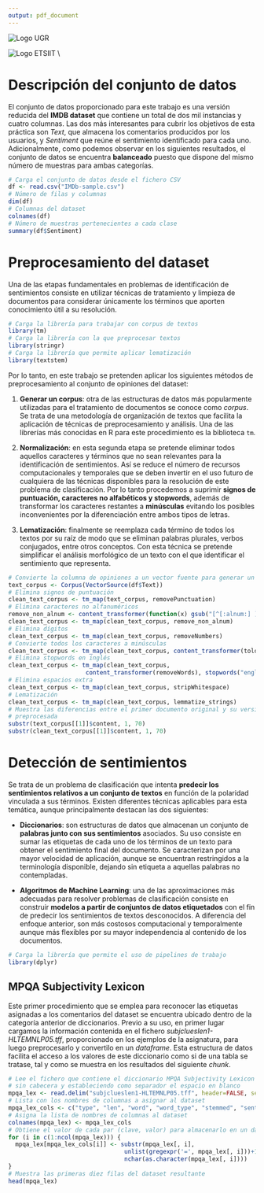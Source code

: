```yaml
---
output: pdf_document
---
```


\centering

![Logo UGR](imgs/logo_ugr.jpg)
\textsc{\\[1cm] \LARGE MINERÍA DE MEDIOS SOCIALES\\[1cm]}
\textsc{\Large MÁSTER EN CIENCIA DE DATOS E INGENIERÍA DE COMPUTADORES\\[1cm]}
\textsc{\Large\bfseries Práctica 1 Bloque II - Minería de Texto \\}
\noindent\rule[-1ex]{\textwidth}{3pt}
\textsc{\Large\bfseries Curso 2021-2022 \\}

\textsc{\\[1cm] \large\bfseries Autora: Lidia Sánchez Mérida \\[1cm]}
![Logo ETSIIT](imgs/etsiit_logo.png)
\textsc{\\[1cm] \large Escuela Técnica Superior de Ingenierías Informática y de Telecomunicación}\\
\textsc{\\[1cm] \large Granada, Mayo de 2022}

\pagebreak

\raggedright

# Descripción del conjunto de datos

El conjunto de datos proporcionado para este trabajo es una versión reducida del **IMDB dataset** que contiene un total de dos mil instancias y cuatro columnas. Las dos más interesantes para cubrir los objetivos de esta práctica son *Text*, que almacena los comentarios producidos por los usuarios, y *Sentiment* que reúne el sentimiento identificado para cada uno. Adicionalmente, como podemos observar en los siguientes resultados, el conjunto de datos se encuentra **balanceado** puesto que dispone del mismo número de muestras para ambas categorías.

```r
# Carga el conjunto de datos desde el fichero CSV
df <- read.csv("IMDb-sample.csv")
# Número de filas y columnas
dim(df)
# Columnas del dataset
colnames(df)
# Número de muestras pertenecientes a cada clase
summary(df$Sentiment)
```
# Preprocesamiento del dataset

Una de las etapas fundamentales en problemas de identificación de sentimientos consiste en utilizar técnicas de tratamiento y limpieza de documentos para considerar únicamente los términos que aporten conocimiento útil a su resolución. 

```r
# Carga la librería para trabajar con corpus de textos
library(tm)
# Carga la librería con la que preprocesar textos
library(stringr)
# Carga la librería que permite aplicar lematización
library(textstem)
```

Por lo tanto, en este trabajo se pretenden aplicar los siguientes métodos de preprocesamiento al conjunto de opiniones del dataset:

1. **Generar un corpus**: otra de las estructuras de datos más popularmente utilizadas para el tratamiento de documentos se conoce como *corpus*. Se trata de una metodología de organización de textos que facilita la aplicación de técnicas de preprocesamiento y análisis. Una de las librerías más conocidas en R para este procedimiento es la biblioteca `tm`.

2. **Normalización**: en esta segunda etapa se pretende eliminar todos aquellos caracteres y términos que no sean relevantes para la identificación de sentimientos. Así se reduce el número de recursos computacionales y temporales que se deben invertir en el uso futuro de cualquiera de las técnicas disponibles para la resolución de este problema de clasificación. Por lo tanto procedemos a suprimir **signos de puntuación, caracteres no alfabéticos y stopwords**, además de transformar los caracteres restantes a **minúsculas** evitando los posibles inconvenientes por la diferenciación entre ambos tipos de letras.

3. **Lematización**: finalmente se reemplaza cada término de todos los textos por su raíz de modo que se eliminan palabras plurales, verbos conjugados, entre otros conceptos. Con esta técnica se pretende simplificar el análisis morfológico de un texto con el que identificar el sentimiento que representa.

```r
# Convierte la columna de opiniones a un vector fuente para generar un corpus
text_corpus <- Corpus(VectorSource(df$Text))
# Elimina signos de puntuación
clean_text_corpus <- tm_map(text_corpus, removePunctuation)
# Elimina caracteres no alfanuméricos
remove_non_alnum <- content_transformer(function(x) gsub("[^[:alnum:] ]", "", x))
clean_text_corpus <- tm_map(clean_text_corpus, remove_non_alnum)
# Elimina dígitos
clean_text_corpus <- tm_map(clean_text_corpus, removeNumbers)
# Convierte todos los caracteres a minúsculas
clean_text_corpus <- tm_map(clean_text_corpus, content_transformer(tolower))
# Elimina stopwords en inglés
clean_text_corpus <- tm_map(clean_text_corpus, 
                      content_transformer(removeWords), stopwords("english"))
# Elimina espacios extra
clean_text_corpus <- tm_map(clean_text_corpus, stripWhitespace)
# Lematización
clean_text_corpus <- tm_map(clean_text_corpus, lemmatize_strings)
# Muestra las diferencias entre el primer documento original y su versión
# preprocesada
substr(text_corpus[[1]]$content, 1, 70)
substr(clean_text_corpus[[1]]$content, 1, 70)
```

# Detección de sentimientos 

Se trata de un problema de clasificación que intenta **predecir los sentimientos relativos a un conjunto de textos** en función de la polaridad vinculada a sus términos. Existen diferentes técnicas aplicables para esta temática, aunque principalmente destacan las dos siguientes:

* **Diccionarios**: son estructuras de datos que almacenan un conjunto de **palabras junto con sus sentimientos** asociados. Su uso consiste en sumar las etiquetas de cada uno de los términos de un texto para obtener el sentimiento final del documento. Se caracterizan por una mayor velocidad de aplicación, aunque se encuentran restringidos a la terminología disponible, dejando sin etiqueta a aquellas palabras no contempladas.

* **Algoritmos de Machine Learning**: una de las aproximaciones más adecuadas para resolver problemas de clasificación consiste en construir **modelos a partir de conjuntos de datos etiquetados** con el fin de predecir los sentimientos de textos desconocidos. A diferencia del enfoque anterior, son más costosos computacional y temporalmente aunque más flexibles por su mayor independencia al contenido de los documentos.

```r
# Carga la librería que permite el uso de pipelines de trabajo
library(dplyr)
```

## MPQA Subjectivity Lexicon

Este primer procedimiento que se emplea para reconocer las etiquetas asignadas a los comentarios del dataset se encuentra ubicado dentro de la categoría anterior de diccionarios. Previo a su uso, en primer lugar cargamos la información contenida en el fichero *subjclueslen1-HLTEMNLP05.tff*, proporcionado en los ejemplos de la asignatura, para luego preprocesarlo y convertilo en un *dataframe*. Esta estructura de datos facilita el acceso a los valores de este diccionario como si de una tabla se tratase, tal y como se muestra en los resultados del siguiente *chunk*. 

```r
# Lee el fichero que contiene el diccionario MPQA Subjectivity Lexicon
# sin cabecera y estableciendo como separador el espacio en blanco
mpqa_lex <- read.delim("subjclueslen1-HLTEMNLP05.tff", header=FALSE, sep=" ")
# Lista con los nombres de columnas a asignar al dataset
mpqa_lex_cols <- c("type", "len", "word", "word_type", "stemmed", "sentiment")
# Asigna la lista de nombres de columnas al dataset
colnames(mpqa_lex) <- mpqa_lex_cols
# Obtiene el valor de cada par (clave, valor) para almacenarlo en un dataset
for (i in c(1:ncol(mpqa_lex))) {
  mpqa_lex[mpqa_lex_cols[i]] <- substr(mpqa_lex[, i], 
                                 unlist(gregexpr('=', mpqa_lex[, i]))+1, 
                                 nchar(as.character(mpqa_lex[, i])))
}
# Muestra las primeras diez filas del dataset resultante
head(mpqa_lex)
```


